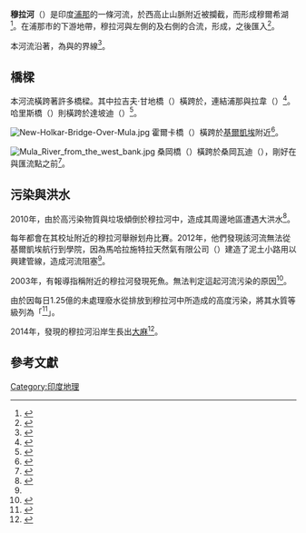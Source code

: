 {{Geobox
| 河
<!-- *** Name section *** -->
| name                        = 穆拉河
| native_name                 = 
| other_name                  = 
| other_name1                 =
<!-- *** Image *** --->
| image                       = Mula-River-At-Harris-Bridge.jpg
| image_size                  = 
| image_caption               = 哈里斯橋上所觀看到的穆拉河
<!-- *** Etymology *** --->
| etymology                   = 
<!-- *** Country etc. *** -->
| country                     = [[印度|印度]]
| state                       = [[馬哈拉施特拉|馬哈拉施特拉]]
| region                      = [[德干高原|德干高原]]
| district                    = [[浦那|浦那]]
| city                        = [[賓布里金傑沃德|賓布里金傑沃德]]
| city1                        = [[浦那|浦那]]
| landmark                    = {{le|穆爾希水壩|Mulshi Dam}}
| landmark1                   = [[浦那|浦那]]市
<!-- *** Geography *** -->
| length                      = 
| watershed                   = 
| discharge_location          = 
| discharge                   = 
| discharge_max               = 
| discharge_min               = 
| discharge1_location         = 
| discharge1                  = 
<!-- *** Source *** -->
| source_name                 = 
| source_location             = [[浦那縣|浦那縣]]
| source_district             = [[浦那|浦那]]，
| source_region               = [[西高止山脉|西高止山脉]]，
| source_state                =
| source_lat_d                = 
| source_lat_m                = 
| source_lat_s                = 
| source_lat_NS               = 
| source_long_d               = 
| source_long_m               = 
| source_long_s               = 
| source_long_EW              = 
| source_elevation            = 
| source_length               = 
<!-- *** Mouth *** -->
| mouth_name                  = 
| mouth_location              =
| mouth_district              =
| mouth_region                =
| mouth_state                 = 
| mouth_country               = 
| mouth_lat_d                 = 
| mouth_lat_m                 = 
| mouth_lat_s                 = 
| mouth_lat_NS                = 
| mouth_long_d                = 
| mouth_long_m                = 
| mouth_long_s                = 
| mouth_long_EW               =
| mouth_elevation             = 
<!-- *** Tributaries *** -->
| tributary_left              = {{le|帕瓦納河|Pawana River}}
| tributary_left1             = 
| tributary_right             = {{le|穆塔河|Mutha River}}
| tributary_right1            = 
<!-- *** Free fields *** -->
| free_name                   =  
| free_value                  = 
<!-- *** Map section *** -->
| map                         = 
| map_size                    =   
| map_caption                 =
}}
'''穆拉河'''（{{lang-en|Mula River}}）是印度[[浦那|浦那]]的一條河流，於西高止山脈附近被{{le|穆爾希水壩|Mulshi Dam}}攔截，而形成穆爾希湖<ref name="getaway">{{cite news |title=Quick getaway: Mulshi dam, Chail |url=http://articles.economictimes.indiatimes.com/2012-04-12/news/31331134_1_chail-mulshi-kms |date=12 April 2012 |agency=The Economic Times (India) |accessdate=7 July 2014 |archive-date=2016-03-05 |archive-url=https://web.archive.org/web/20160305144251/http://articles.economictimes.indiatimes.com/2012-04-12/news/31331134_1_chail-mulshi-kms |dead-url=no }}</ref>。在浦那市的下游地帶，穆拉河與左側的{{le|帕瓦納河|Pawana River}}及右側的{{le|穆薩河|Mutha River}}合流，形成{{le|穆拉-穆塔河|Mula-Mutha}}，之後匯入{{le|比馬河|Bhima River}}<ref name="riversystems">{{cite book|title=GAZETTEERS OF BOMBAY STATE – POONA|url=https://cultural.maharashtra.gov.in/english/gazetteer/Poona/PART%20I/Chap(1)/River%20Systems.htm|accessdate=7 Jul 2014|publisher=Ministry of Culture and Tourism, [[Government_of_Maharashtra|Government of Maharashtra]]|chapter=RIVER SYSTEMS|archive-date=2016-03-04|archive-url=https://web.archive.org/web/20160304041331/https://cultural.maharashtra.gov.in/english/gazetteer/Poona/PART%20I/Chap(1)/River%20Systems.htm|dead-url=no}}</ref>。

本河流沿著{{le|舊浦那-孟買高速公路|Old Pune–Mumbai Highway}}，為{{le|賓布里金傑沃德市政公司|Pimpri-Chinchwad Municipal Corporation}}與{{le|浦那市政公司|Pune Municipal Corporation}}的界線<ref name="newbridge">{{cite news |title=Another bridge across Mula river in Dapodi planned |url=http://timesofindia.indiatimes.com/city/pune/Another-bridge-across-Mula-river-in-Dapodi-planned/articleshow/21471699.cms |date=30 July 2013 |agency=[[Times_of_India|Times of India]] |location=Pune |accessdate=7 July 2014 |archive-date=2018-10-29 |archive-url=https://web.archive.org/web/20181029161834/https://timesofindia.indiatimes.com/city/pune/Another-bridge-across-Mula-river-in-Dapodi-planned/articleshow/21471699.cms |dead-url=no }}</ref>。

== 橋樑 ==
本河流橫跨著許多橋樑。其中拉吉夫·甘地橋（{{lang|en|Rajiv Gandhi Bridge}}）橫跨於{{le|阿恩德|Aundh (Pune)}}，連結浦那與拉韋（{{lang|en|Ravet}}）<ref name="cuttrees">{{cite news |title=Pimpri-Chinchwad township cuts over 2,800 trees to widen Aundh-Ravet Road |url=http://timesofindia.indiatimes.com/home/environment/flora-fauna/Pimpri-Chinchwad-township-cuts-over-2800-trees-to-widen-Aundh-Ravet-Road/articleshow/16985789.cms |first=Siddharth |last=Gaikwad |date=28 October 2012 |location=Pune|publisher=Times of India |accessdate=7 July 2014}}</ref>。哈里斯橋（{{lang|en|Harris Bridge}}）則橫跨於達坡迪（{{lang|en|Dapodi}}）<ref name="harrisbridge">{{cite news|title=17-yr-old dies after hitting pole on Harris Bridge |url=http://timesofindia.indiatimes.com/17-yr-old-dies-after-hitting-pole-on-harris-bridge/articleshow/19906123.cms |date=6 May 2013 |location=Pune|publisher=[[Times_of_India|Times of India]]|accessdate=7 July 2014}}</ref>。

[[File:New-Holkar-Bridge-Over-Mula.jpg|thumb]]
霍爾卡橋（{{lang|en|Holkar Bridge}}）橫跨於[[基爾凱埃|基爾凱埃]]附近<ref name="mngl">{{cite news |title=Maharashtra Natural Gas team inspects damage to Mula river |url=http://www.dnaindia.com/mumbai/report-maharashtra-natural-gas-team-inspects-damage-to-mula-river-1633899 |first=Rahul |last=Chandawarkar |date=5 January 2012 |agency=[[DNA_(newspaper)|DNA (newspaper)]] |location=Pune |accessdate=9 July 2014 |archive-date=2015-09-25 |archive-url=https://web.archive.org/web/20150925044120/http://www.dnaindia.com/mumbai/report-maharashtra-natural-gas-team-inspects-damage-to-mula-river-1633899 |dead-url=no }}</ref>。

[[File:Mula_River_from_the_west_bank.jpg|thumb]]
桑岡橋（{{lang|en|Sangam Bridge}}）橫跨於桑岡瓦迪（{{lang|en|Sangamwadi}}），剛好在與{{le|穆薩河|Mutha River}}匯流點之前<ref name="waste">{{cite news |title=PMC removes construction waste along Mutha riverbank |url=http://archive.indianexpress.com/news/pmc-removes-construction-waste-along-mutha-riverbank/482141/ |date=28 June 2009 |agency=[[The_Indian_Express|The Indian Express]] |location=Pune |accessdate=7 July 2014 |archive-date=2014-07-09 |archive-url=https://archive.is/20140709155525/http://archive.indianexpress.com/news/pmc-removes-construction-waste-along-mutha-riverbank/482141/ |dead-url=no }}</ref>。

== 污染與洪水 ==
2010年，由於高污染物質與垃圾傾倒於穆拉河中，造成其周邊地區遭遇大洪水<ref name="wasted">{{cite news |title=Mula river ‘wasted’, get set for flash floods this monsoon |url=http://www.dnaindia.com/pune/report-mula-river-wasted-get-set-for-flash-floods-this-monsoon-1677459 |first=Partha Sarthi |last=Biswas |date=18 April 2012 |location=Pune |publisher=[[Daily_News_and_Analysis|Daily News and Analysis]] |accessdate=7 July 2014 |archive-date=2016-04-06 |archive-url=https://web.archive.org/web/20160406154154/http://www.dnaindia.com/pune/report-mula-river-wasted-get-set-for-flash-floods-this-monsoon-1677459 |dead-url=no }}</ref>。

{{le|浦那工程學院|College of Engineering, Pune}}每年都會在其校址附近的穆拉河舉辦划舟比賽。2012年，他們發現該河流無法從基爾凱埃航行到學院，因為馬哈拉施特拉天然氣有限公司（{{lang|en|Maharashtra Natural Gas Limited}}）建造了泥土小路用以興建管線，造成河流阻塞<ref name="mngl" />。

2003年，有報導指稱{{le|瓦卡德|Wakad}}附近的穆拉河發現死魚。{{le|賓布里金傑沃德市政公司|Pimpri-Chinchwad Municipal Corporation}}無法判定這起河流污染的原因<ref name="deadfish">{{cite news |title=Dead fish in Mula river raise concern |url=http://timesofindia.indiatimes.com/city/pune/Dead-fish-in-Mula-river-raise-concern/articleshow/19119782.cms |date=22 March 2013 |agency=[[Times_of_India|Times of India]] |location=Pune |accessdate=9 July 2014 |archive-date=2021-03-23 |archive-url=https://web.archive.org/web/20210323221206/http://timesofindia.indiatimes.com/city/pune/Dead-fish-in-Mula-river-raise-concern/articleshow/19119782.cms |dead-url=no }}</ref>。

由於因每日1.25億的未處理廢水從{{le|浦那市政公司|Pune Municipal Corporation}}排放到穆拉河中所造成的高度污染，{{le|馬哈拉施特拉污染控制局|Maharashtra Pollution Control Board}}將其水質等級列為「{{lang|en|Class-IV}}<ref name="mpcbchap5">{{Cite web|title=MAJOR SOURCES OF POLLUTION in PUNE|url=http://mpcb.gov.in/relatedtopics/CHAPTER5.pdf|publisher=[[Maharashtra_Pollution_Control_Board|Maharashtra Pollution Control Board]]|accessdate=9 July 2014|archive-url=https://web.archive.org/web/20160304003519/http://mpcb.gov.in/relatedtopics/CHAPTER5.pdf|archive-date=2016-03-04|dead-url=yes}}</ref>」。

2014年，{{le|浦那警察局|Pune Police}}發現{{le|卡拉迪|Kharadi, Pune}}的穆拉河沿岸生長出[[大麻屬|大麻]]<ref name="cannabis">{{cite news |title=More cannabis growth found on Mula-Mutha river bed |url=http://indianexpress.com/article/cities/pune/more-cannabis-growth-found-on-mula-mutha-river-bed/ |date=2 March 2014 |agency=[[Indian_Express|Indian Express]] |location=Pune |accessdate=9 July 2014 |archive-date=2019-03-03 |archive-url=https://web.archive.org/web/20190303082509/https://indianexpress.com/article/cities/pune/more-cannabis-growth-found-on-mula-mutha-river-bed/ |dead-url=no }}</ref>。

== 參考文獻 ==
{{reflist}}

{{Hydrography of Maharashtra}}

[[Category:印度地理|Category:印度地理]]